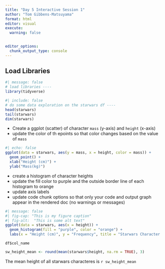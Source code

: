 ```yaml
---
title: "Day 5 Interactive Session 1"
author: "Tom Gibbens-Matsuyama"
format: html
editor: visual
execute: 
  warning: false

  
editor_options: 
  chunk_output_type: console
---
```


## Load Libraries

```r
#| message: false
# load libraries ----
library(tidyverse)
```


```r
#| include: false
# do some data exploration on the starwars df ----
head(starwars)
tail(starwars)
dim(starwars)
```

- Create a ggplot (scatter) of character `mass` (y-axis) and `height` (x-axis)
- update the color of th epoints so that color changes based on the value of `mass`
```r
#| echo: false
ggplot(data = starwars, aes(y = mass, x = height, color = mass)) +
  geom_point() +
  xlab("Height (cm)") +
  ylab("Mass(kg)")
```

- create a histogram of character heights
- update the fill color to purple and the outside border line of each histogram to orange
- update axis labels
- update code chunk options so that only your code and output graph appear in the rendered doc (no warnings or messages)

```r
#| message: false
#| fig-cap: "This is my figure caption"
#| fig-alt:  "This is some alt text"
ggplot(data = starwars, aes(x = height)) +
  geom_histogram(fill = "purple", color = "orange") +
  labs(x = "Height (cm)", y = "Frequency", title = "Starwars Character Heights")
```

`df$col_name`

```r
sw_height_mean <- round(mean(starwars$height, na.rm = TRUE), 3)
```

The mean height of all starwars characteres is `r sw_height_mean`

